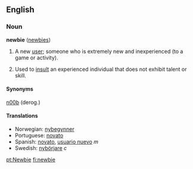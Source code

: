 ==English==
===Noun===
'''newbie''' ([[newbies]])

#{{slang}} A new [[user]]; someone who is extremely new and inexperienced (to a game or activity).  
#Used to [[insult]] an experienced individual that does not exhibit talent or skill.

====Synonyms====

[[n00b]] (derog.)

====Translations====
*Norwegian: [[nybegynner]]
*Portuguese: [[novato]]
*Spanish: [[novato]], [[usuario nuevo]] ''m''
*Swedish: [[nybörjare]] ''c''

[[pt:Newbie]]
[[fi:newbie]]